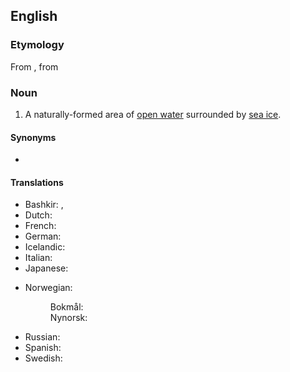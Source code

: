 ==English==
{{wikipedia}}

===Etymology===
From {{etyl|ru|en}} {{m|ru|полынья́||ice hole}}, from {{m|ru|по́лый||hollow}}

===Noun===
{{en-noun}}

# {{lb|en|hydrology}} A naturally-formed area of [[open water]] surrounded by [[sea ice]].

====Synonyms====
* {{l|en|glade}}

====Translations====
{{trans-top|an area of open water surrounded by sea ice}}
* Bashkir: {{t|ba|йылыу|sc=Cyrl}}, {{t|ba|ҡаран|sc=Cyrl}}
* Dutch: {{t+|nl|wakvlakte}}
* French: {{t+|fr|polynia|m}}
* German: {{t|de|Polynja|f}}
* Icelandic: {{t+|is|vök|f}}
* Italian: {{t|it|polynja|f}}
* Japanese: {{t|ja|ポリニヤ|tr=poriniya}}
{{trans-mid}}
* Norwegian:
*: Bokmål: {{t+|nb|polynja|m}}
*: Nynorsk: {{t|nn|polynja|m}}
* Russian: {{t+|ru|полынья́}}
* Spanish: {{t|es|polinia|f}}
* Swedish: {{t|sv|polynja}}
{{trans-bottom}}